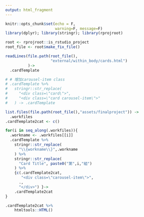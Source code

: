 ```yaml
---
output: html_fragment
---
```


```r
knitr::opts_chunk$set(echo = F,
                      warning=F, message=F)
library(dplyr); library(stringr); library(rprojroot)

root <- rprojroot::is_rstudio_project
root_file <- root$make_fix_file()
```


<div class="carousel">
```r
readLines(file.path(root_file(),
                    "external/within_body/cards.html")
          )->
  .cardTemplate

# # 增加carousel-item class
# .cardTemplate %>%
#   stringr::str_replace(
#     "<div class=\"card\">",
#     "<div class=\"card carousel-item\">"  
#   ) -> .cardTemplate

list.files(file.path(root_file(),"assets/finalproject")) -> 
  .workfiles
.cardTemplate2cat <- c()

for(i in seq_along(.workfiles)){
  .workname <- .workfiles[[i]]
  .cardTemplate %>%
    stringr::str_replace(
      "\\{workname\\}",.workname
    ) %>% 
    stringr::str_replace(
      "Card Title", paste0("第",i,"組")
    ) %>%
    {c(.cardTemplate2cat,
       "<div class=\"carousel-item\">",
      .,
      "</div>") }->
    .cardTemplate2cat
}

.cardTemplate2cat %>%
    htmltools::HTML()  
```
</div>
